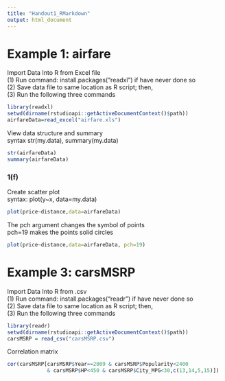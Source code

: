 ```yaml
---
title: "Handout1_RMarkdown"
output: html_document
---
```


# Example 1: airfare

Import Data Into R from Excel file\
(1) Run command: install.packages("readxl") if have never done so\
(2) Save data file to same location as R script; then,\
(3) Run the following three commands

```r
library(readxl)
setwd(dirname(rstudioapi::getActiveDocumentContext()$path)) 
airfareData=read_excel("airfare.xls")
```

View data structure and summary\
syntax str(my.data), summary(my.data)

```r
str(airfareData)
summary(airfareData)
```

### 1(f)

Create scatter plot\
syntax: plot(y\~x, data=my.data)

```r
plot(price~distance,data=airfareData) 
```

The pch argument changes the symbol of points\
pch=19 makes the points solid circles

```r
plot(price~distance,data=airfareData, pch=19) 

```

# Example 3: carsMSRP

Import Data Into R from .csv\
(1) Run command: install.packages("readr") if have never done so\
(2) Save data file to same location as R script; then,\
(3) Run the following three commands

```r
library(readr)
setwd(dirname(rstudioapi::getActiveDocumentContext()$path)) 
carsMSRP = read_csv("carsMSRP.csv")
```

Correlation matrix

```r
cor(carsMSRP[carsMSRP$Year==2009 & carsMSRP$Popularity<2400
             & carsMSRP$HP<450 & carsMSRP$City_MPG<30,c(13,14,5,15)])

```
